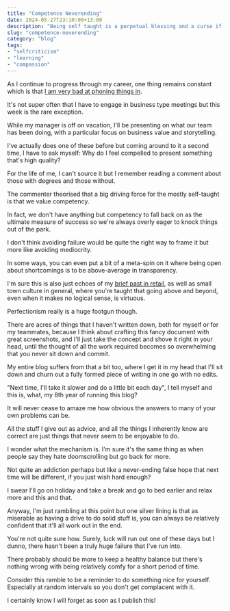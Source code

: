 ```yaml
---
title: "Competence Neverending"
date: 2024-05-27T23:10:00+13:00
description: "Being self taught is a perpetual blessing and a curse if you're too harsh on yourself"
slug: "competence-neverending"
category: "blog"
tags:
- "selfcriticism"
- "learning"
- "compassion"
---
```


As I continue to progress through my career, one thing remains constant which is that [I am very bad at phoning things in](https://utf9k.net/blog/ride-the-curve).

It's not super often that I have to engage in business type meetings but this week is the rare exception.

While my manager is off on vacation, I'll be presenting on what our team has been doing, with a particular focus on business value and storytelling.

I've actually does one of these before but coming around to it a second time, I have to ask myself: Why do I feel compelled to present something that's high quality?

For the life of me, I can't source it but I remember reading a comment about those with degrees and those without.

The commenter theorised that a big driving force for the mostly self-taught is that we value competency.

In fact, we don't have anything but competency to fall back on as the ultimate measure of success so we're always overly eager to knock things out of the park.

I don't think avoiding failure would be quite the right way to frame it but more like avoiding mediocrity.

In some ways, you can even put a bit of a meta-spin on it where being open about shortcomings is to be above-average in transparency.

I'm sure this is also just echoes of my [brief past in retail](https://news.ycombinator.com/item?id=26172315), as well as small town culture in general, where you're taught that going above and beyond, even when it makes no logical sense, is virtuous.

Perfectionism really is a huge footgun though.

There are acres of things that I haven't written down, both for myself or for my teammates, because I think about crafting this fancy document with great screenshots, and I'll just take the concept and shove it right in your head, until the thought of all the work required becomes so overwhelming that you never sit down and commit.

My entire blog suffers from that a bit too, where I get it in my head that I'll sit down and churn out a fully formed piece of writing in one go with no edits.

"Next time, I'll take it slower and do a little bit each day", I tell myself and this is, what, my 8th year of running this blog?

It will never cease to amaze me how obvious the answers to many of your own problems can be.

All the stuff I give out as advice, and all the things I inherently know are correct are just things that never seem to be enjoyable to do.

I wonder what the mechanism is. I'm sure it's the same thing as when people say they hate doomscrolling but go back for more.

Not quite an addiction perhaps but like a never-ending false hope that next time will be different, if you just wish hard enough?

I swear I'll go on holiday and take a break and go to bed earlier and relax more and this and that.

Anyway, I'm just rambling at this point but one silver lining is that as miserable as having a drive to do solid stuff is, you can always be relatively confident that it'll all work out in the end.

You're not quite sure how. Surely, luck will run out one of these days but I dunno, there hasn't been a truly huge failure that I've run into.

There probably should be more to keep a healthy balance but there's nothing wrong with being relatively comfy for a short period of time.

Consider this ramble to be a reminder to do something nice for yourself. Especially at random intervals so you don't get complacent with it.

I certainly know I will forget as soon as I publish this!
